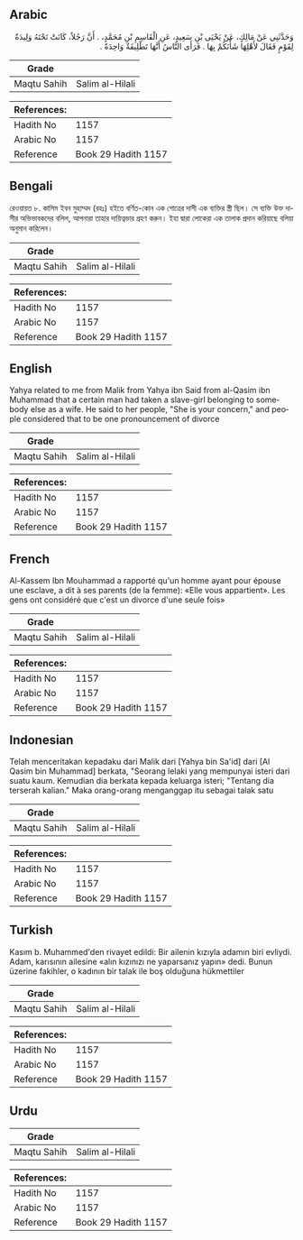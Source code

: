 ## Arabic


<div dir="rtl" lang="ar" style={{fontSize:'larger',backgroundColor:'#f8f9fa',padding:20}}>
وَحَدَّثَنِي عَنْ مَالِكٍ، عَنْ يَحْيَى بْنِ سَعِيدٍ، عَنِ الْقَاسِمِ بْنِ مُحَمَّدٍ، ‏.‏ أَنَّ رَجُلاً، كَانَتْ تَحْتَهُ وَلِيدَةٌ لِقَوْمٍ فَقَالَ لأَهْلِهَا شَأْنَكُمْ بِهَا ‏.‏ فَرَأَى النَّاسُ أَنَّهَا تَطْلِيقَةٌ وَاحِدَةٌ ‏.‏
</div>
<div style={{backgroundColor:'#f8f9fa',padding:20, marginBottom: 10}}><table> <thead> <tr> <th>Grade</th> <th></th> </tr> </thead> <tbody> <tr><td>Maqtu Sahih</td><td>Salim al-Hilali</td></tr></tbody></table><table> <thead> <tr> <th>References:</th> <th></th> </tr> </thead> <tbody><tr><td>Hadith No</td><td>1157</td></tr><tr><td>Arabic No</td><td>1157</td></tr><tr><td>Reference</td><td>Book 29 Hadith 1157</td></tr></tbody></table></div>

## Bengali


<div dir="ltr" lang="bn" style={{fontSize:'larger',backgroundColor:'#f8f9fa',padding:20}}>
রেওয়ায়ত ৮. কাসিম ইবন মুহাম্মদ (রহঃ) হইতে বর্ণিত-কোন এক গোত্রের দাসী এক ব্যক্তির স্ত্রী ছিল। সে ব্যক্তি উক্ত দাসীর অভিভাবকদের বলিল, আপনারা তাহার দায়িত্বভার গ্রহণ করুন। ইহা দ্বারা লোকেরা এক তালাক প্রদান করিয়াছে বলিয়া অনুমান করিলেন।
</div>
<div style={{backgroundColor:'#f8f9fa',padding:20, marginBottom: 10}}><table> <thead> <tr> <th>Grade</th> <th></th> </tr> </thead> <tbody> <tr><td>Maqtu Sahih</td><td>Salim al-Hilali</td></tr></tbody></table><table> <thead> <tr> <th>References:</th> <th></th> </tr> </thead> <tbody><tr><td>Hadith No</td><td>1157</td></tr><tr><td>Arabic No</td><td>1157</td></tr><tr><td>Reference</td><td>Book 29 Hadith 1157</td></tr></tbody></table></div>

## English


<div dir="ltr" lang="en" style={{fontSize:'larger',backgroundColor:'#f8f9fa',padding:20}}>
Yahya related to me from Malik from Yahya ibn Said from al-Qasim ibn Muhammad that a certain man had taken a slave-girl belonging to somebody else as a wife. He said to her people, "She is your concern," and people considered that to be one pronouncement of divorce
</div>
<div style={{backgroundColor:'#f8f9fa',padding:20, marginBottom: 10}}><table> <thead> <tr> <th>Grade</th> <th></th> </tr> </thead> <tbody> <tr><td>Maqtu Sahih</td><td>Salim al-Hilali</td></tr></tbody></table><table> <thead> <tr> <th>References:</th> <th></th> </tr> </thead> <tbody><tr><td>Hadith No</td><td>1157</td></tr><tr><td>Arabic No</td><td>1157</td></tr><tr><td>Reference</td><td>Book 29 Hadith 1157</td></tr></tbody></table></div>

## French


<div dir="ltr" lang="fr" style={{fontSize:'larger',backgroundColor:'#f8f9fa',padding:20}}>
Al-Kassem Ibn Mouhammad a rapporté qu'un homme ayant pour épouse une esclave, a dit à ses parents (de la femme): «Elle vous appartient». Les gens ont considéré que c'est un divorce d'une seule fois»
</div>
<div style={{backgroundColor:'#f8f9fa',padding:20, marginBottom: 10}}><table> <thead> <tr> <th>Grade</th> <th></th> </tr> </thead> <tbody> <tr><td>Maqtu Sahih</td><td>Salim al-Hilali</td></tr></tbody></table><table> <thead> <tr> <th>References:</th> <th></th> </tr> </thead> <tbody><tr><td>Hadith No</td><td>1157</td></tr><tr><td>Arabic No</td><td>1157</td></tr><tr><td>Reference</td><td>Book 29 Hadith 1157</td></tr></tbody></table></div>

## Indonesian


<div dir="ltr" lang="id" style={{fontSize:'larger',backgroundColor:'#f8f9fa',padding:20}}>
Telah menceritakan kepadaku dari Malik dari [Yahya bin Sa'id] dari [Al Qasim bin Muhammad] berkata, "Seorang lelaki yang mempunyai isteri dari suatu kaum. Kemudian dia berkata kepada keluarga isteri; "Tentang dia terserah kalian." Maka orang-orang menganggap itu sebagai talak satu
</div>
<div style={{backgroundColor:'#f8f9fa',padding:20, marginBottom: 10}}><table> <thead> <tr> <th>Grade</th> <th></th> </tr> </thead> <tbody> <tr><td>Maqtu Sahih</td><td>Salim al-Hilali</td></tr></tbody></table><table> <thead> <tr> <th>References:</th> <th></th> </tr> </thead> <tbody><tr><td>Hadith No</td><td>1157</td></tr><tr><td>Arabic No</td><td>1157</td></tr><tr><td>Reference</td><td>Book 29 Hadith 1157</td></tr></tbody></table></div>

## Turkish


<div dir="ltr" lang="tr" style={{fontSize:'larger',backgroundColor:'#f8f9fa',padding:20}}>
Kasım b. Muhammed'den rivayet edildi: Bir ailenin kızıyla adamın biri evliydi. Adam, karısının ailesine «alın kızınızı ne yaparsanız yapın» dedi. Bunun üzerine fakihler, o kadının bir talak ile boş olduğuna hükmettiler
</div>
<div style={{backgroundColor:'#f8f9fa',padding:20, marginBottom: 10}}><table> <thead> <tr> <th>Grade</th> <th></th> </tr> </thead> <tbody> <tr><td>Maqtu Sahih</td><td>Salim al-Hilali</td></tr></tbody></table><table> <thead> <tr> <th>References:</th> <th></th> </tr> </thead> <tbody><tr><td>Hadith No</td><td>1157</td></tr><tr><td>Arabic No</td><td>1157</td></tr><tr><td>Reference</td><td>Book 29 Hadith 1157</td></tr></tbody></table></div>

## Urdu


<div dir="rtl" lang="ur" style={{fontSize:'larger',backgroundColor:'#f8f9fa',padding:20}}>

</div>
<div style={{backgroundColor:'#f8f9fa',padding:20, marginBottom: 10}}><table> <thead> <tr> <th>Grade</th> <th></th> </tr> </thead> <tbody> <tr><td>Maqtu Sahih</td><td>Salim al-Hilali</td></tr></tbody></table><table> <thead> <tr> <th>References:</th> <th></th> </tr> </thead> <tbody><tr><td>Hadith No</td><td>1157</td></tr><tr><td>Arabic No</td><td>1157</td></tr><tr><td>Reference</td><td>Book 29 Hadith 1157</td></tr></tbody></table></div>